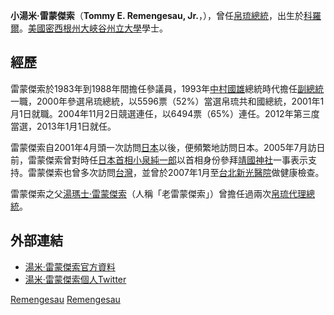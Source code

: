 {{Unreferenced|time=2020-11-27T10:06:35+00:00}}
{{NoteTA
|G1=地名
|T=zh-tw:小湯米·雷蒙傑索;zh-hans:小汤米·雷门格绍;zh-hant:小湯米·雷門格紹;
|1=zh-cn:雷门格绍;zh-tw:雷蒙傑索;zh-hant:雷門格紹;
|2=zh-cn:中村邦夫;zh-tw:中村國雄
|3=zh-cn:约翰逊·托里比昂;zh-tw:陶瑞賓;zh-hant:約翰遜·托里比昂;
|4=zh-cn:小汤米;zh-tw:湯米;zh-hant:小湯米;
|5=zh-cn:托马斯;zh-tw:湯瑪士;zh-hant:托馬斯;
|6=zh-cn:科罗尔;zh-tw:柯羅;zh-hk:科羅爾;
}}
{{Infobox_President
| name       = 小汤米·雷门格绍
| original_name = 
| image      = Tommy Remengesau 2016.jpg
| country    = 帛琉
| office     = {{PLW}}第7、9任[[帛琉總統|總統]]
| term_start = 2013年1月17日
| term_end   = 2021年1月21日
| predecessor= [[陶瑞賓|陶瑞賓]]
| successor  = [[惠恕仁|惠恕仁]]
| vicepresident = {{tsl|en|Raynold Oilouch|歐宜樓}}
| term_start1 = 2001年1月1日
| term_end1   = 2009年1月15日
| predecessor1= [[中村國雄|中村國雄]]
| successor1  = [[陶瑞賓|陶瑞賓]]
| vicepresident1 = {{tsl|en|Kerai Mariur|馬瑞爾}}
| office2     = {{PLW}}第4任副總統
| term_start2 = 1993年1月1日
| term_end2   = 2001年1月1日
| predecessor2 = [[中村國雄|中村國雄]]
| successor2  = [[桑德拉·皮耶蘭托齊|桑德拉·皮耶蘭托齊]]
| president2  = [[中村國雄|中村國雄]]
| birth_date = {{birth_date_and_age|1956|2|28}}
| birth_place ={{flag|Trust Territory of the Pacific Islands}}[[帛琉|帛琉]][[科羅爾|科羅爾]]
| death_date =
| death_place = 
| constituency = 
| spouse = Debbie Mineich
| nationality  = {{flag|Palau}}
| party = 
}}
'''小湯米·雷蒙傑索'''（'''Tommy E. Remengesau, Jr.'''，{{bd|1956年|2月28日|||Remengesau}}），曾任[[帛琉總統|帛琉總統]]，出生於[[科羅爾|科羅爾]]。[[美國|美國]][[密西根州|密西根州]][[大峽谷州立大學|大峽谷州立大學]]學士。

==經歷==
雷蒙傑索於1983年到1988年間擔任參議員，1993年[[中村國雄|中村國雄]]總統時代擔任[[帛琉總統|副總統]]一職，2000年參選帛琉總統，以5596票（52%）當選帛琉共和國總統，2001年1月1日就職。2004年11月2日競選連任，以6494票（65%）連任。2012年第三度當選，2013年1月1日就任。

雷蒙傑索自2001年4月頭一次訪問[[日本|日本]]以後，便頻繁地訪問日本。2005年7月訪日前，雷蒙傑索曾對時任[[日本首相|日本首相]][[小泉純一郎|小泉純一郎]]以首相身份參拜[[靖國神社|靖國神社]]一事表示支持。雷蒙傑索也曾多次訪問[[中华民国|台灣]]，並曾於2007年1月至[[台北|台北]][[新光醫院|新光醫院]]做健康檢查。

雷蒙傑索之父[[湯瑪士·雷蒙傑索|湯瑪士·雷蒙傑索]]（人稱「老雷蒙傑索」）曾擔任過兩次[[帛琉總統|帛琉代理總統]]。

== 外部連結 ==
*[http://palaugov.pw/biography/ 湯米·雷蒙傑索官方資料] {{Wayback|url=http://palaugov.pw/biography/ |date=20180513091019 }}
*[https://twitter.com/TommyRemengesau 湯米·雷蒙傑索個人Twitter] {{Wayback|url=https://twitter.com/TommyRemengesau |date=20210905135602 }}

{{s-start}}
{{s-off}}
{{s-before|[[陶瑞賓|陶瑞賓]]}}
{{s-title|[[帛琉總統|帛琉總統]]|2013年－2021年}}
{{s-after|[[惠恕仁|惠恕仁]]}}
{{s-before|[[中村國雄|中村國雄]]}}
{{s-title|[[帛琉總統|帛琉總統]]|2001年－2009年}}
{{s-after|[[陶瑞賓|陶瑞賓]]}}
{{s-before|[[中村國雄|中村國雄]]}}
{{s-title|[[帛琉副總統|帛琉副總統]]|1993年－2001年}}
{{s-after|[[桑德拉·皮耶兰托齐|桑德拉·皮耶兰托齐]]}}
{{end box}}
{{帛琉總統}}
{{Authority control}}

[[Category:帛琉總統|Remengesau]]
[[Category:采玉大勳章獲得者|Remengesau]]